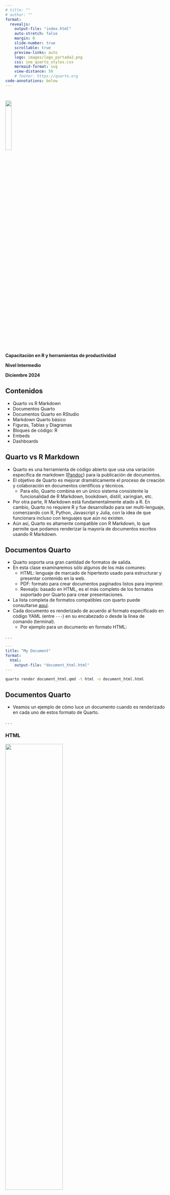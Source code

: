 ```yaml
---
# title: ""
# author: ""
format:
  revealjs:
    output-file: "index.html"
    auto-stretch: false
    margin: 0
    slide-number: true
    scrollable: true
    preview-links: auto
    logo: images/logo_portada2.png
    css: ine_quarto_styles.css
    mermaid-format: svg
    view-distance: 50
    # footer: https://quarto.org
code-annotations: below
---
```


# 

```{=html}
<!---
# TODO: this does not work
.linea-superior[]
.linea-inferior[] 
--->
```
```{=html}
<!---
# TODO: this does not work
![](images/logo_portada2.png){.center style="width: 20%;"}   
--->
```

```{=html}
<!---
<img src="images/logo_portada2.png" style="width: 20%"/>  
--->
```
<img src="images/logo_portada2.png" width="20%"/>

[**Capacitación en R y herramientas de productividad**]{.big-par .center-justified}

[**Nivel Intermedio**]{.big-par .center-justified}

[**Diciembre 2024**]{.big-par .center-justified}

## Contenidos
::: {.incremental .small-par}
- Quarto vs R Markdown
- Documentos Quarto
- Documentos Quarto en RStudio
- Markdown Quarto básico
- Figuras, Tablas y Diagramas
- Bloques de código: R
- Embeds
- Dashboards
:::



## Quarto vs R Markdown

::: {.incremental .small-par}
- Quarto es una herramienta de código abierto que usa una variación específica de markdown ([Pandoc](https://pandoc.org)) para la publicación de documentos.
- El objetivo de Quarto es mejorar dramáticamente el proceso de creación y colaboración en documentos científicos y técnicos.
  - Para ello, Quarto combina en un único sistema consistente la funcionalidad de R Markdown, bookdown, distill, xaringian, etc.
- Por otra parte, R Markdown está fundamentalmente atado a R. En cambio, Quarto no requiere R y fue desarrollado para ser multi-lenguaje, comenzando con R, Python, Javascript y Julia, con la idea de que funcionara incluso con lenguajes que aún no existen.
- Aún así, Quarto es altamente compatible con R Markdown, lo que permite que podamos renderizar la mayoría de documentos escritos usando R Markdown. 
:::



## Documentos Quarto

::: {.incremental .small-par}
- Quarto soporta una gran cantidad de formatos de salida.
- En esta clase examinaremos sólo algunos de los más comunes:
  - HTML: lenguaje de marcado de hipertexto usado para estructurar y presentar contenido en la web.
  - PDF: formato para crear documentos paginados listos para imprimir. 
  - Revealjs: basado en HTML, es el más completo de los formatos soportado por Quarto para crear presentaciones.
- La lista completa de formatos compatibles con quarto puede consultarse [aquí](https://quarto.org/docs/output-formats/all-formats.html).
- Cada documento es renderizado de acuerdo al formato especificado en código YAML (entre ```---```) en su encabezado o desde la línea de comando (terminal).
  - Por ejemplo para un documento en formato HTML:
:::

. . .

::: {.small-par}
``` yaml
---
title: "My Document"
format: 
  html:
    output-file: "document_html.html"
---
```
:::

[]{.small-par}

::: {.small-par}
``` .bash
quarto render document_html.qmd -t html -o document_html.html
```
:::



## Documentos Quarto

::: {.incremental .small-par}
- Veamos un ejemplo de cómo luce un documento cuando es renderizado en cada uno de estos formato de Quarto. 
:::

. . .

::: {.panel-tabset .small-par}

### HTML

::: {.center}
![](images/example_document_html.png){width="60%"}
:::

### PDF

::: {.center}
![](images/example_document_pdf.png){width="90%"}
:::

### Revealjs

::: {.r-stack fragment-index=0 .center}

![](images/example_document_revealjs_01.png){.fragment .fade-in-then-out width="60%"}

![](images/example_document_revealjs_02.png){.fragment .fade-in-then-out width="60%"}

![](images/example_document_revealjs_03.png){.fragment .fade-in-then-out width="60%"}

:::

:::



## Documentos Quarto

::: {.incremental .small-par}
- Para lograr el resultado anterior, veamos ahora cómo diseñar documentos con los mismos formatos.
  - Aquí sólo nos concentraremos en el formato general de cada documento y más adelante aprenderemos cómo generar sus distintos componentes: código, plots, etc.
  - Además, sólo se muestra una parte de cada documento, pero su versión completa se encuentra en el archivo indicado en el código YAML de cada documento, disponible en el repo de la clase.
:::

. . .

::: {.panel-tabset .small-par}

### HTML

```` r

---
title: "Documento HTML" # <1>
subtitle: "Ejemplo de documento generado en Quarto"
date: today
author: "Capacitación R Intermedio"  # <1>
format:  # <2>
  html:
    output-file: "document_html.html" # <2>
    toc: true # <3>
    toc-depth: 2
    toc-title: Contenido
    number-sections: true  # <3>
    html-math-method: katex # <4>
    # code-line-numbers: true
    # css: styles.css # <4>
---


# Capítulo 1

## Sección 1

```{{r}}
#| echo: true
#| eval: true
#| warning: false
#| code-fold: true

library(tidyverse)
library(ggplot2)

airquality <- airquality %>% 
  mutate(
    wind_kmhr = Wind / 0.6213711922,
    temp_celsius = (Temp - 32)*5/9
  )

ggplot(airquality, aes(temp_celsius, Ozone)) +
  geom_point() + 
  geom_smooth(method = "loess")
```

````
1. Definiciones generales, comunes en múltiples formatos.
2. Se especifica el formato de salida y opcionalmente el nombre del documento que será creado.
3. Algunas opciones comunes para varios formatos: `toc` permite agregar una tabla de contenidos (toc) generada automáticamente, con título `toc-title`. 
Además `toc-depth` determina el número de niveles de secciones que serán mostrados en la toc.
4. Algunas opciones específicas del formato: `html-math-method` define el método usado para renderizar ecuaciones LaTeX. `code-line-numbers` permite incluir número de línea en bloques de código. Simples modificaciones en la apariencia del documento pueden agregando en un documento `css`.


### PDF

```` r

---
title: "Documento PDF"
subtitle: "Ejemplo de documento generado en Quarto"
date: today
author: "Capacitación R Intermedio"
format:
  pdf: # <1>
    output-file: "document_pdf.pdf"
    toc: true
    toc-depth: 3
    toc-title: Contenido
    number-sections: true
    # lof: true # <2>
    # lot: true # <2>
    documentclass: scrartcl # <3>
    papersize: letter # <4>
    geometry:
      - top=30mm
      - left=20mm # <4>
---


# Capítulo 1

## Sección 1

```{{r}}
#| echo: true
#| eval: true
#| warning: false

library(tidyverse)
library(ggplot2)

airquality <- airquality %>% 
  mutate(
    wind_kmhr = Wind / 0.6213711922,
    temp_celsius = (Temp - 32)*5/9
  )

ggplot(airquality, aes(temp_celsius, Ozone)) +
  geom_point() + 
  geom_smooth(method = "loess")
```

````
1. Algunas opciones específicas del formato: 
2. `lof` y `lot` imprimen la lista de figuras y tablas en el documento. 
3. `documentclass` define la clase del documento: las estándar `article`, `report`, `book` o sus equivalentes KOMA Script `scrartcl`, `scrreprt`, `scrbook`.
4. `papersize` y `geometry` definen el tamaño del documento impreso y los márgenes del mismo.


### Revealjs

```` r

---
title: "Documento Revealjs"
subtitle: "Ejemplo de documento generado en Quarto"
date: today
author: "Capacitación R Intermedio"
format:
  revealjs: # <1>
    output-file: "document_revealjs.html"  
    margin: 0 # <2>
    slide-number: false # <3>
    scrollable: true # <3>
    logo: images/logo_portada2.png # <4>
    # footer: "ejemplo de footer" # <4>
    css: document_revealjs_styles.css # <5>
---


## Capítulo 1 | Sección 1

```{{r}}
#| echo: true
#| eval: true
#| warning: false
#| code-fold: true

library(tidyverse)
library(ggplot2)

airquality <- airquality %>% 
  mutate(
    wind_kmhr = Wind / 0.6213711922,
    temp_celsius = (Temp - 32)*5/9
  )

ggplot(airquality, aes(temp_celsius, Ozone)) +
  geom_point() + 
  geom_smooth(method = "loess")
```

````
1. Algunas opciones específicas del formato: 
2. `margin` fija el factor del tamaño de visualización que debe permanecer vacío alrededor del contenido (por defecto 0.1).
[Otros parámetros](https://quarto.org/docs/presentations/revealjs/advanced.html) que controlan el tamaño y margen de las láminas son: `width`, `height`, `min-scale`, `max-scale`. 
3. `slide-number` permite incluir o no los números de las láminas y `scrollable` permite hacer *scrolling* para mostrar contenido que queda fuera de los márgenes normales de una lámina. 
4. `logo` y `footer` permiten incluir una imagen y un pie de página al pie de cada lámina.
5. `css` permite incluir un archivo con estilos **CSS** personalizados, que pueden mejorar la visualización.
Por ejemplo el archivo document_revealjs_styles.css contiene tres clases **CSS** usadas para: <br> 
  **.reveal .code**: ajustar el tamaño de bloques de código. <br>
  **.reveal .slide-logo**: ajustar el tamaño del logo. <br>
  **.reveal h2**: personalizar un header de nivel 2 que incluya un banner institucional.
:::



## Documentos Quarto en RStudio

::: {.incremental .small-par}
- RStudio desde su versión v2022.07 incluye soporte para crear, editar y visualizar documentos Quarto.
:::

. . .

::: {.panel-tabset .small-par}

### Crear documentos

::: {.small-par}
* Usando el comando **File : New File : Quarto Document…** podemos crear un nuevo documento Quarto.
:::

::: {.center}
![](images/rstudio_create_document.png){width="60%"}
:::

### Renderizar y previsualizar

::: {.incremental .small-par}
::: {.small-par}
* Cliqueando el botón **Render** de la barra de herramientas, podemos renderizar el documento y previsualizar el output. <br>
  []{.small-par}
  ![](images/rstudio_render.png){width="60%"}
:::
::: {.small-par}
* También es posible renderizar el documento y actualizar la previsualización cada vez que guardemos el documento. <br>
Esto se consigue activando la casilla "Render on Save".
  []{.small-par}
  ![](images/rstudio_render_on_save.png){width="60%"}
:::
::: {.small-par}
* Alternativamente, un documento también puede ser renderizado directamente usando el paquete quarto en una consola R. <br>
  []{.small-par}
  ![](images/rstudio_render_terminal.png){width="60%"}
<!-- ``` r
install.packages("quarto")
quarto::quarto_render("hello.qmd")
``` -->
:::
:::

### Modos: visual y source

::: {.incremental .small-par}
* En RStudio podemos ser el mismo documento en dos modos: **visual** y **source**.
  * En el modo **visual** podemos usar la barra de herramientas para agregar o editar texto en markdown, tablas, figuras, etc.
  * En el modo **source** nos permite editar directamente el código fuente que genera cada componente en un documento Quarto.
  []{.small-par}
  ![](images/rstudio_source_and_visual.png){width="100%"}
:::

:::



## Documentos Quarto | Ejercicio

::: {.small-par}
1) **TODO:** add list of short exercises to edit and render some of the presented docs.
:::



## Markdown Quarto básico

::: {.incremental .small-par}
- Markdown es un formato de texto plano, diseñado para ser fácil de escribir y leer:
- Veamos algunos ejemplos de las sintaxis markdown más comunes usadas en Quarto. 
:::

. . .

::: {.panel-tabset .small-par}

### Formato de texto

::: {.small-par}

+-----------------------------------------+-----------------------------------------+
| Sintaxis Markdown                       | Output                                  |
+=========================================+=========================================+
| ``` markdown                            | *italics*, **bold**, ***bold italics*** |
| *italics*, **bold**, ***bold italics*** |                                         |
| ```                                     |                                         |
+-----------------------------------------+-----------------------------------------+
| ``` markdown                            | superscript^2^ / subscript~2~           |
| superscript^2^ / subscript~2~           |                                         |
| ```                                     |                                         |
+-----------------------------------------+-----------------------------------------+
| ``` markdown                            | ~~strikethrough~~                       |
| ~~strikethrough~~                       |                                         |
| ```                                     |                                         |
+-----------------------------------------+-----------------------------------------+
| ``` markdown                            | `verbatim code`                         |
| `verbatim code`                         |                                         |
| ```                                     |                                         |
+-----------------------------------------+-----------------------------------------+

:::

### Headings {#headings}

::: {.small-par}

+-------------------+-----------------------------------+
| Sintaxis Markdown | Output                            |
+===================+===================================+
| ``` markdown      | # Header 1 {.heading-output}      |
| # Header 1        |                                   |
| ```               |                                   |
+-------------------+-----------------------------------+
| ``` markdown      | ## Header 2 {.heading-output}     |
| ## Header 2       |                                   |
| ```               |                                   |
+-------------------+-----------------------------------+
| ``` markdown      | ### Header 3 {.heading-output}    |
| ### Header 3      |                                   |
| ```               |                                   |
+-------------------+-----------------------------------+
| ``` markdown      | #### Header 4 {.heading-output}   |
| #### Header 4     |                                   |
| ```               |                                   |
+-------------------+-----------------------------------+
| ``` markdown      | ##### Header 5 {.heading-output}  |
| ##### Header 5    |                                   |
| ```               |                                   |
+-------------------+-----------------------------------+
| ``` markdown      | ###### Header 6 {.heading-output} |
| ###### Header 6   |                                   |
| ```               |                                   |
+-------------------+-----------------------------------+

<!-- ```{=html}
<style type="text/css">
.heading-output {
  border-bottom: none;
  margin-top: 0;
  margin-bottom: 0;
}
</style>
``` -->
:::


### Listas

::: {.small-par}

+-----------------------------------+---------------------------------+
| Sintaxis Markdown                 | Output                          |
+===================================+=================================+
| ``` markdown                      |                                 |
| * unordered list                  | * unordered list                |
|     + sub-item 1                  |     + sub-item 1                |
|     + sub-item 2                  |     + sub-item 2                |
|         - sub-sub-item 1          |         - sub-sub-item 1        |
| ```                               |                                 |
+-----------------------------------+---------------------------------+
| ``` markdown                      |                                 |
| *   item 2                        | -   item 2                      |
|                                   |                                 |
|     Continued (indent 4 spaces)   |     Continued (indent 4 spaces) |
| ```                               |                                 |
+-----------------------------------+---------------------------------+
| ``` markdown                      |                                 |
| 1. ordered list                   |  1. ordered list                |
| 2. item 2                         |  2. item 2                      |
|     i) sub-item 1                 |      i) sub-item 1              |
|          A.  sub-sub-item 1       |           A.  sub-sub-item 1    |
| ```                               |                                 |
+-----------------------------------+---------------------------------+
| ``` markdown                      |                                 |
| - [ ] Task 1                      | - [ ] Task 1                    |
| - [x] Task 2                      | - [x] Task 2                    |
| ```                               |                                 |
+-----------------------------------+---------------------------------+
| ``` markdown                      |                                 |
| (@)  A list whose numbering       |  (1) A list whose numbering     |
|                                   |                                 |
| continues after                   |  continues after                |
|                                   |                                 |
| (@)  an interruption              |  (2) an interruption            |
| ```                               |                                 |
+-----------------------------------+---------------------------------+
| ``` markdown                      |                                 |
| ::: {}                            | ::: {}                          |
| 1. A list                         | 1. A list                       |
| :::                               | :::                             |
|                                   |                                 |
| ::: {}                            | ::: {}                          |
| 1. Followed by another list       | 1. Followed by another list     |
| :::                               | :::                             |
| ```                               |                                 |
+-----------------------------------+---------------------------------+
| ``` markdown                      |                                 |
| term                              | term                            |
| : definition                      | : definition                    |
| ```                               |                                 |
+-----------------------------------+---------------------------------+

:::


### Contenido raw

::: {.small-par}
- Contenido raw puede ser incluido directamente sin parseo de Quarto usando el [atributo raw de Pandoc](https://pandoc.org/MANUAL.html#extension-raw_attribute).
Un bloque raw comienza con ` ```{=` seguido por un formato y finaliza con `}`. Por ejemplo, aquí vemos un bloque raw HTML: 
:::

```` markdown
```{=html}
<p align="center"><iframe src="https://quarto.org/" width="500" height="400"></iframe></p>
```
````

```{=html}
<p align="center"><iframe src="https://quarto.org/" width="500" height="400"></iframe></p>
```


### Ecuaciones

::: {.small-par}
- Ecuaciones matemáticas pueden incluirse en modo `inline` usando el delimitador `$` o en modo `display` con el delimitador `$$`. Por ejemplo
:::

+-------------------------------+-----------------------------+
| Sintaxis Markdown             | Output                      |
+===============================+=============================+
| ``` markdown                  |                             |
| método `inline`: $E = mc^{2}$ | método `inline`: $E=mc^{2}$ |
| ```                           |                             |
+-------------------------------+-----------------------------+
| ``` markdown                  |                             |
| método `display`:             | método `display`:           |
|                               |                             |
| $$E = mc^{2}$$                | $$E = mc^{2}$$              |
| ```                           |                             |
+-------------------------------+-----------------------------+


:::


## Figuras, Tablas y Diagramas

::: {.incremental .small-par}
- Quarto además permite incluir de forma sencilla y flexible imágenes, links, tablas y diagramas. Veamos algunos ejemplos.
:::

. . .

::: {.panel-tabset .small-par}

### Links e Imágenes

::: {.small-par}

+--------------------------------------------------------------+--------------------------------------------------------------------------------------------------------+
| Sintaxis Markdown                                            | Output                                                                                                 |
+==============================================================+========================================================================================================+
| ``` markdown                                                 | <https://quarto.org>                                                                                   |
| <https://quarto.org>                                         |                                                                                                        |
| ```                                                          |                                                                                                        |
+--------------------------------------------------------------+--------------------------------------------------------------------------------------------------------+
| ``` markdown                                                 | [Quarto](https://quarto.org)                                                                           |
| [Quarto](https://quarto.org)                                 |                                                                                                        |
| ```                                                          |                                                                                                        |
+--------------------------------------------------------------+--------------------------------------------------------------------------------------------------------+
| ``` markdown                                                 | ![Elefante](images/elephant.png){.lightbox}                                                            |
| ![Elefante](elephant.png){.lightbox}                         |                                                                                                        |
| ```                                                          |                                                                                                        |
+--------------------------------------------------------------+--------------------------------------------------------------------------------------------------------+
| ``` markdown                                                 | [![Elefante](images/elephant.png)](https://quarto.org)                                                 |
| [![Elefante](elephant.png)](https://quarto.org)              |                                                                                                        |
| ```                                                          |                                                                                                        |
+--------------------------------------------------------------+--------------------------------------------------------------------------------------------------------+
| ``` markdown                                                 | [![Elefante](images/elephant.png "Un elefante"){fig-alt="Un elefante."}](https://quarto.org)           |
| [![Elefante](elephant.png "Un elefante")](https://quarto.org)|                                                                                                        |
| ```                                                          |                                                                                                        |
+--------------------------------------------------------------+--------------------------------------------------------------------------------------------------------+
| ``` markdown                                                 | [![](images/elephant.png){fig-alt="Un elefante."}](https://quarto.org)                                 |
| [![](elephant.png){fig-alt="Alt text"}](https://quarto.org)  |                                                                                                        |
| ```                                                          |                                                                                                        |
+--------------------------------------------------------------+--------------------------------------------------------------------------------------------------------+

:::

### Tablas

::: {.small-par}

#### Sintaxis Markdown

``` markdown
| Right | Left | Default | Center |
|------:|:-----|---------|:------:|
|   12  |  12  |    12   |    12  |
|  123  |  123 |   123   |   123  |
|    1  |    1 |     1   |     1  |
```

#### Output

| Right | Left | Default | Center |
|------:|:-----|---------|:------:|
|    12 | 12   | 12      |   12   |
|   123 | 123  | 123     |  123   |
|     1 | 1    | 1       |   1    |

:::


### Diagramas

::: {.small-par}
- Quarto tiene soporte nativo para renderizar diagramas [Mermaid](https://mermaid-js.github.io/mermaid/#/) y [Graphviz](https://graphviz.org/).
Esto nos permite incluir diagramas de flujo, de secuencia, de estado, cartas Gantt, etc. en nuestros documentos.
Por ejemplo, veamos el código para construir un diagrama Mermaid simple y cómo se ve después de renderizar.
:::

```mermaid
%%| mermaid-format: js
flowchart LR
  A[Borde rectangular] --> B(Borde redondeado)
  B --> C{Decisión}
  C --> D[Resultado uno]
  C --> E[Resultado dos]
```

::: {.center}
![](images/diagram_mermaid.png){width="60%"}
:::

:::



## Bloques de código: R

::: {.incremental .small-par}
- Quarto permite renderizar bloques de código de varios lenguajes (por ejemplo R, Python, Julia).
- En particular, para renderizar y ejecutar código R, Quarto usa [Knitr](https://yihui.org/knitr/), al igual que R Markdown.
- Bloques de código serán ejecutados al renderizar si comienzan con ```` ```{r} ```` y terminan con ```` ``` ````.
- Comportamiento del bloque de código puede ser configurado usando comentarios especiales al comienzo del bloque (por ejemplo: echo, eval).
  - **TODO:** Diferencia con R Markdown.
:::

. . .

::: {.small-par}
```` markdown
```{{r}}
#| warning: false
#| fig-cap: "Temperatura y nivel de ozono."
#| echo: TRUE
#| eval: TRUE

library(tidyverse)
library(ggplot2)

print(dim(airquality))

airquality <- airquality %>% 
  mutate(
    wind_kmhr = Wind / 0.6213711922,
    temp_celsius = (Temp - 32)*5/9
  )

print(names(airquality))

ggplot(airquality, aes(temp_celsius, Ozone)) + 
  geom_point() + 
  geom_smooth(method = "loess")

```
````
:::

. . .

::: {.small-par}

<!-- @fig-airquality further explores the impact of temperature on ozone level. -->

```r
#| warning: false
#| fig-cap: "Temperatura y nivel de ozono."
#| echo: FALSE
#| eval: TRUE

library(tidyverse)
library(ggplot2)

print(dim(airquality))   # <1>

airquality <- airquality %>% 
  mutate(
    wind_kmhr = Wind / 0.6213711922,
    temp_celsius = (Temp - 32)*5/9
  )

print(names(airquality))   # <2>

ggplot(airquality, aes(temp_celsius, Ozone)) + 
  geom_point() + 
  geom_smooth(method = "loess")

# ggplot(airquality, aes(wind_kmhr, Ozone)) + 
#   geom_point() + 
#   geom_smooth(method = "loess")

```
:::



## Bloques de código: R

::: {.incremental .small-par}
- Un bloque de código también puede incluir **anotaciones interactivas**, que permiten agregar explicaciones a líneas de código.
- Para agregar una anotación:
  - Cada línea anotada debe terminar con un comentario seguido de un espacio y luego un número de anotación encerrado entre <> (por ejemplo # <2>). El número de anotación puede repetirse si la anotación se extiende en múltiples líneas.
  - Una lista numerada debe aparecer inmediatamente después del bloque de código que incluye el contenido de cada anotación. Cada número en la lista corresponde a la(s) línea(s) de código que tiene el mismo número de anotación.
:::

. . .

::: {.small-par}
```` markdown
```{{r}}
#| warning: false
#| fig-cap: "Temperatura y nivel de ozono."
#| echo: TRUE
#| eval: FALSE

library(tidyverse) # <1>
library(ggplot2)

print(dim(airquality))

airquality <- airquality %>%  # <2>
  mutate(
    wind_kmhr = Wind / 0.6213711922,
    temp_celsius = (Temp - 32)*5/9
  )

print(names(airquality))  # <3>

ggplot(airquality, aes(temp_celsius, Ozone)) +   # <4>
  geom_point() + 
  geom_smooth(method = "loess")  # <4>

```
1. Importar paquetes necesarios.
2. Convertir variables a unidades de medidas conocidas.
3. Explorar nombres de columnas en dataset.
4. Generar plot de Ozono versus Temperatura (celsius).
````
:::



## Bloques de código: R

::: {.small-par}
- En el estilo HTML por defecto las anotaciones se despliegan en una lista debajo del bloque de código, pero este comportamiento es modificable. 
  - Haciendo click en el número de anotación en la lista se destacan las líneas relevantes del código. 
:::

::: {.small-par}

<!-- @fig-airquality further explores the impact of temperature on ozone level. -->

```r
#| warning: false
#| fig-cap: "Temperatura y nivel de ozono."
#| echo: TRUE
#| eval: FALSE

library(tidyverse) # <1>
library(ggplot2)

print(dim(airquality))

airquality <- airquality %>%  # <2>
  mutate(
    wind_kmhr = Wind / 0.6213711922,
    temp_celsius = (Temp - 32)*5/9
  )

print(names(airquality))  # <3>

ggplot(airquality, aes(temp_celsius, Ozone)) +   # <4>
  geom_point() + 
  geom_smooth(method = "loess")  # <4>

```
1. Importar paquetes necesarios.
2. Convertir variables a unidades de medidas conocidas.
3. Explorar nombres de columnas en dataset.
4. Generar plot de Ozono versus Temperatura (celsius).
:::



## Embeds

::: {.incremental .small-par}
- Podemos incluir el output de otro documento Quarto (`.qmd` or `.ipynb`) en nuestro documento, usando el comando `embed`.
- Para embeber el output de un bloque de código (o una celda de notebook), usamos la ruta al documento y la etiqueta del bloque en el documento.
- Por ejemplo, el documento `airquality.qmd` tiene un bloque de código con etiqueta `fig-ozono-viento` y podemos embeber el output de ese bloque usando:
:::

. . .

::: {.small-par}
```.markdown
{{< embed example_embed/airquality.qmd#fig-ozono-temp >}}
```
:::

{{< embed example_embed/airquality.qmd#fig-ozono-temp >}}



## Dashboards

::: {.incremental .small-par}
- Quarto permite crear dashboards interactivos usando R, Python, Julia y Observable. 
- Es posible usar una variedad de componentes, incluyendo [Plotly](https://plotly.com/python/), [Leaflet](https://ipyleaflet.readthedocs.io/en/latest/), Jupyter Widgets, [htmlwidgets](https://www.htmlwidgets.org/); gráficos estáticos (Matplotlib, Seaborn, ggplot2, etc.); datos tabulares; anotaciones de texto, etc.
- Usando Layouts es posible organizar la información en filas y columnas de manera fácil y flexible.
  - Los componentes son redimensionados de forma inteligente para adaptar la visualización al navegador en dispositivos móviles.
- Los dashboards pueden crearse usando cualquier editor de notebook usando Jupyter notebooks (`.ipynb`) o documentos markdown (`.qmd`).
- Y pueden ser desplegados como páginas web estáticas (sin requerir un servidor) o integrando un backend [Shiny Server](/docs/dashboards/interactivity/shiny-python/index.qmd) para aumentar la interactividad.
:::



## Dashboards

::: {.r-stack fragment-index=0 .center}

![](images/dashboard_example_page_01.png){.fragment .fade-in-then-out width="100%"}

![](images/dashboard_example_page_02.png){.fragment .fade-in-then-out width="100%"}

:::



## Dashboards

::: {.small-par}
* Un dashboard consiste de varios componentes:
1)  **Barra de Navegación**: Icono, título y autor junto con links a páginas (si se define más de una página). <br>
  []{.small-par}
  ![](images/dashboard_example_components_pres_01.png){width="60%"}
:::



## Dashboards

::: {.small-par}
- Un dashboard consiste de varios componentes:
2)  **Páginas, Filas, Columnas, Tabsets**: Páginas, filas y columnas se definen usando headings de markdown (con atributos opcionales que controlan la altura, el ancho, etc). Tabsets permiten divisiones adicionales dentro de una fila o columna. <br>
  []{.small-par}
  ![](images/dashboard_example_components_pres_02.png){width="100%"}
:::



## Dashboards

::: {.small-par}
- Un dashboard consiste de varios componentes:
2)  **Páginas, Filas, Columnas, Tabsets**: Páginas, filas y columnas se definen usando headings de markdown (con atributos opcionales que controlan la altura, el ancho, etc). Tabsets permiten divisiones adicionales dentro de una fila o columna. <br>
  []{.small-par}
  ![](images/dashboard_example_components_pres_03.png){width="100%"}
:::



## Dashboards

::: {.small-par}
- Un dashboard consiste de varios componentes:
3)  **Cards, Sidebars, and Toolbars**: Cards pueden contener plots, visualizaciones de datos y contenido de forma libre. Sidebars y toolbars se usan para presentar inputs en dashboards interactivos.
  []{.small-par}
  ![](images/dashboard_example_components_pres_04.png){width="120%"}
:::



## Dashboards

::: {.small-par}
```` r
---
title: "Ejemplo de Dashboard" # <1>
author: "Capacitación R Intermedio" # <1>
format:  # <1>
  dashboard: # <1>
    logo: images/logo_portada2.png # <1>
    orientation: rows # <2>
--- 

# Page 1 {orientation="rows" scrolling="false"} # <3>

```{{r}}
library(tidyverse)
library(ggplot2)

airquality <- airquality %>% 
  mutate(
    wind_kmhr = Wind / 0.6213711922,
    temp_celsius = (Temp - 32)*5/9
  )
```

## Row {height=5%} # <4>

::: {.card}  # <5>
Análisis de Calidad de Aire en la ciudad de Nueva York. Mayo a Septiembre, 1973.
Referencia: <https://www.rdocumentation.org/packages/datasets/versions/3.6.2/topics/airquality>.
:::  # <5>

## Row {height=35%}

```{{r}}  # <6>
library(DT)
DT::datatable(airquality)
```  # <6>

## Row {height=60% .tabset}  # <7>

```{{r}}
#| title: Ozono versus Temperatura [°C]
ggplot(airquality, aes(temp_celsius, Ozone)) +
  geom_point() + 
  geom_smooth(method = "loess")
```

```{{r}} 
#| title: Ozono versus Viento [km/hr]
ggplot(airquality, aes(wind_kmhr, Ozone)) +
  geom_point() + 
  geom_smooth(method = "loess")
```

```{{r}} 
#| title: Temperatura [°C] versus Viento [km/hr]
ggplot(airquality, aes(wind_kmhr, temp_celsius)) +
  geom_point() + 
  geom_smooth(method = "loess")
```

# Page 2 {orientation="rows" scrolling="true"}

## Row {height=10%}

::: {.card}
Gapminder identifies systematic misconceptions about important global trends and proportions and uses reliable data to develop easy to understand teaching materials to rid people of their misconceptions.
Gapminder is an independent Swedish foundation with no political, religious, or economic affiliations.
Learn more about the Gampminder dataset at <https://www.gapminder.org/data/>.
:::

## Row {height=90%}  # <8>

```{{r}} 
library(gapminder)
library(DT)
DT::datatable(gapminder)
```

```{{r}}
#| fig-width: 10
#| fig-height: 8
paises <- c("Peru", "Bolivia", "Chile")
# etiquetas <- data.frame(nombre_paises = paises, x = c(1975, 1965, 1962), y = c(6, 7, 4))
gapminder %>% 
  filter(country %in% paises) %>% 
  ggplot() +
  aes(x = year, y = lifeExp, color = country) +
  geom_line()
```

````
1.  La barra de navegación se pobla con el título (`title`) y el autor (`author`), tal como en otros formatos de documentos (html, pdf, etc). También puede incluirse un `logo`.
2.  Por defecto, las páginas de un dashboard se ordenan primero por filas y luego por columns. Pero esto puede invertirse específicando la opción `orientation: columns`.
3.  Páginas son creadas usando headings de nivel 1 antes de definir Filas y Columnas. El texto del heading se usará para vincular la página a la barra de navegación.
4.  Las Filas y Columnas se definen usando headings de nivel 2. En esta página definimos tres filas y especificamos su tamaño relativo usando la opción `height`.
5.  Las Tarjetas (Cards) pueden tener contenido markdown arbitrario usando la opción `.card`.
6.  Los Bloques de Código también se presentan como Tarjetas que viven dentro de las Filas y Columnas. Las tarjetas tienen un título opcional, que se especifica usando la opción `title`.
7.  La tercera fila de la primera página incluye `tabsets`, que permiten tener múltiples vistas de contenido.
8.  La segunda fila de la segunda página incluye dos bloques de código, que son automáticamente separados en dos tarjetas adyacentes.
:::



## Dashboards | Ejercicio

::: {.small-par}
1)  Trabajaremos en una copia del mismo dashboard que hemos visto en las láminas anteriores y usaremos el dataset **gapminder**.
    - Cree una copia del archivo **dashboard_example.qmd** y llámela **dashboard_example_ejercicio.qmd**.
2)  Agregue al dashboard una tercera página llamada **Ejercicio**, que tenga dos columnas.
    - Recuerda especificar la orientación adecuada en la página.
3)  En la primera columna (izquierda), muestre una tabla que contenga la expectativa de vida (columna **lifeExp**) y el GDP per cápita (columna **gdpPercap**) sólo de Chile, Argentina y Brasil, en todo el rango de tiempo disponible.
4)  En la segunda columna (derecha), cree dos tabsets.
    - El primer tabset debería mostrar un gráfico de la expectativa de vida en el tiempo, para los tres países.
    - El segundo tabset debería mostrar un gráfico de la evolución en el tiempo del GDP per cápita en cada país. 
:::